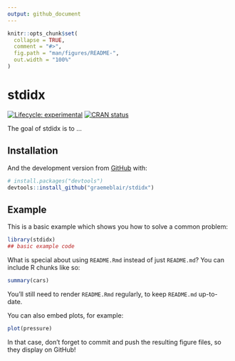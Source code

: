 ```yaml
---
output: github_document
---
```


<!-- README.md is generated from README.Rmd. Please edit that file -->

```r
knitr::opts_chunk$set(
  collapse = TRUE,
  comment = "#>",
  fig.path = "man/figures/README-",
  out.width = "100%"
)
```

# stdidx

<!-- badges: start -->
[![Lifecycle: experimental](https://img.shields.io/badge/lifecycle-experimental-orange.svg)](https://www.tidyverse.org/lifecycle/#experimental)
[![CRAN status](https://www.r-pkg.org/badges/version/stdidx)](https://CRAN.R-project.org/package=stdidx)
<!-- badges: end -->

The goal of stdidx is to ...

## Installation

<!-- You can install the released version of stdidx from [CRAN](https://CRAN.R-project.org) with: -->

<!-- ``` r -->
<!-- install.packages("stdidx") -->
<!-- ``` -->

And the development version from [GitHub](https://github.com/) with:

``` r
# install.packages("devtools")
devtools::install_github("graemeblair/stdidx")
```
## Example

This is a basic example which shows you how to solve a common problem:

```r
library(stdidx)
## basic example code
```

What is special about using `README.Rmd` instead of just `README.md`? You can include R chunks like so:

```r
summary(cars)
```

You'll still need to render `README.Rmd` regularly, to keep `README.md` up-to-date.

You can also embed plots, for example:

```r
plot(pressure)
```

In that case, don't forget to commit and push the resulting figure files, so they display on GitHub!
